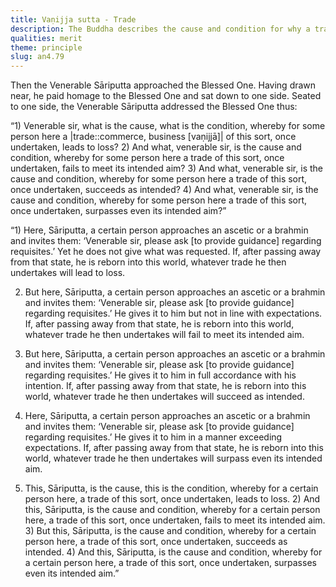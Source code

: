 ```yaml
---
title: Vaṇijja sutta - Trade
description: The Buddha describes the cause and condition for why a trade, once undertaken, leads to loss, fails to meet its intended aim, succeeds as intended, or surpasses even its intended aim.
qualities: merit
theme: principle
slug: an4.79
---
```


Then the Venerable Sāriputta approached the Blessed One. Having drawn near, he paid homage to the Blessed One and sat down to one side. Seated to one side, the Venerable Sāriputta addressed the Blessed One thus:

“1) Venerable sir, what is the cause, what is the condition, whereby for some person here a |trade::commerce, business [vaṇijjā]| of this sort, once undertaken, leads to loss? 2) And what, venerable sir, is the cause and condition, whereby for some person here a trade of this sort, once undertaken, fails to meet its intended aim? 3) And what, venerable sir, is the cause and condition, whereby for some person here a trade of this sort, once undertaken, succeeds as intended? 4) And what, venerable sir, is the cause and condition, whereby for some person here a trade of this sort, once undertaken, surpasses even its intended aim?”

“1) Here, Sāriputta, a certain person approaches an ascetic or a brahmin and invites them: ‘Venerable sir, please ask [to provide guidance] regarding requisites.’ Yet he does not give what was requested. If, after passing away from that state, he is reborn into this world, whatever trade he then undertakes will lead to loss.

2) But here, Sāriputta, a certain person approaches an ascetic or a brahmin and invites them: ‘Venerable sir, please ask [to provide guidance] regarding requisites.’ He gives it to him but not in line with expectations. If, after passing away from that state, he is reborn into this world, whatever trade he then undertakes will fail to meet its intended aim.

3) But here, Sāriputta, a certain person approaches an ascetic or a brahmin and invites them: ‘Venerable sir, please ask [to provide guidance] regarding requisites.’ He gives it to him in full accordance with his intention. If, after passing away from that state, he is reborn into this world, whatever trade he then undertakes will succeed as intended.

4) Here, Sāriputta, a certain person approaches an ascetic or a brahmin and invites them: ‘Venerable sir, please ask [to provide guidance] regarding requisites.’ He gives it to him in a manner exceeding expectations. If, after passing away from that state, he is reborn into this world, whatever trade he then undertakes will surpass even its intended aim.

1) This, Sāriputta, is the cause, this is the condition, whereby for a certain person here, a trade of this sort, once undertaken, leads to loss. 2) And this, Sāriputta, is the cause and condition, whereby for a certain person here, a trade of this sort, once undertaken, fails to meet its intended aim. 3) But this, Sāriputta, is the cause and condition, whereby for a certain person here, a trade of this sort, once undertaken, succeeds as intended. 4) And this, Sāriputta, is the cause and condition, whereby for a certain person here, a trade of this sort, once undertaken, surpasses even its intended aim.”